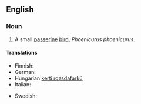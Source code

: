 ==English==
{{wikipedia}}

===Noun===
{{en-noun|sg=[[common]] [[redstart]]}}

# A small [[passerine]] [[bird]], ''Phoenicurus phoenicurus''.

====Translations====
{{trans-top|Phoenicurus phoenicurus}}
* Finnish: {{t-|fi|leppälintu}}
* German: {{t|de|Gartenrotschwanz|m}}
* Hungarian [[kerti rozsdafarkú]]
* Italian: {{t+|it|codirosso|m}}
{{trans-mid}}
* Swedish: {{t|sv|rödstjärt|c}}
{{trans-bottom}}
